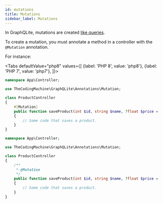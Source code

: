 ```yaml
---
id: mutations
title: Mutations
sidebar_label: Mutations
---
```



In GraphQLite, mutations are created [like queries](queries.mdx).

To create a mutation, you must annotate a method in a controller with the `@Mutation` annotation.

For instance:

<Tabs
  defaultValue="php8"
  values={[
    {label: 'PHP 8', value: 'php8'},
    {label: 'PHP 7', value: 'php7'},
  ]}>
  <TabItem value="php8">

```php
namespace App\Controller;

use TheCodingMachine\GraphQLite\Annotations\Mutation;

class ProductController
{
    #[Mutation]
    public function saveProduct(int $id, string $name, ?float $price = null): Product
    {
        // Some code that saves a product.
    }
}
```

  </TabItem>
  <TabItem value="php7">

```php
namespace App\Controller;

use TheCodingMachine\GraphQLite\Annotations\Mutation;

class ProductController
{
    /**
     * @Mutation
     */
    public function saveProduct(int $id, string $name, ?float $price = null): Product
    {
        // Some code that saves a product.
    }
}
```

  </TabItem>
</Tabs>
